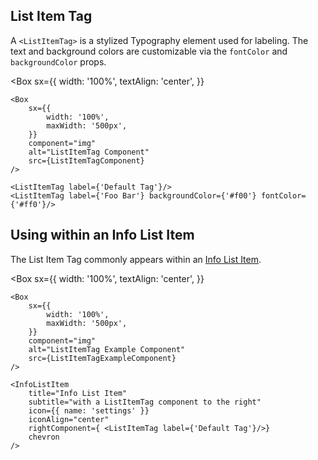 
## List Item Tag

A `<ListItemTag>` is a stylized Typography element used for labeling. The text and background colors are customizable via the `fontColor` and `backgroundColor` props.

<Box
    sx={{
        width: '100%',
        textAlign: 'center',
    }}
>
    <Box
        sx={{
            width: '100%',
            maxWidth: '500px',
        }}
        component="img"
        alt="ListItemTag Component"
        src={ListItemTagComponent}
    />
</Box>

```
<ListItemTag label={'Default Tag'}/>
<ListItemTag label={'Foo Bar'} backgroundColor={'#f00'} fontColor={'#ff0'}/>
```

## Using within an Info List Item

The List Item Tag commonly appears within an [Info List Item](/components/info-list-item/examples).

<Box
    sx={{
        width: '100%',
        textAlign: 'center',
    }}
>
    <Box
        sx={{
            width: '100%',
            maxWidth: '500px',
        }}
        component="img"
        alt="ListItemTag Example Component"
        src={ListItemTagExampleComponent}
    />
</Box>

```
<InfoListItem
    title="Info List Item"
    subtitle="with a ListItemTag component to the right"
    icon={{ name: 'settings' }}
    iconAlign="center"
    rightComponent={ <ListItemTag label={'Default Tag'}/>}
    chevron
/>
```
